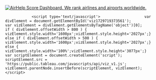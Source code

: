 ::: {#viz1729719373561 .tableauPlaceholder style="position: relative"}
<noscript><a href='#'><img src="https://public.tableau.com/static/images/BF/BFB2K76Q7/1_rss.png" alt="AirHelp Score Dashboard. We rank airlines and airports worldwide. " style="border: none"/></a></noscript>

<object class="tableauViz" style="display:none;">

<param name='host_url' value='https%3A%2F%2Fpublic.tableau.com%2F' /> <param name='embed_code_version' value='3' /> <param name='path' value='shared&#47;BFB2K76Q7' /> <param name='toolbar' value='yes' /><param name='static_image' value='https:&#47;&#47;public.tableau.com&#47;static&#47;images&#47;BF&#47;BFB2K76Q7&#47;1.png' /> <param name='animate_transition' value='yes' /><param name='display_static_image' value='yes' /><param name='display_spinner' value='yes' /><param name='display_overlay' value='yes' /><param name='display_count' value='yes' /><param name='language' value='en-US' /><param name='filter' value='publish=yes' />

</object>
:::

```         
            <script type='text/javascript'>                    var divElement = document.getElementById('viz1729719373561');                    var vizElement = divElement.getElementsByTagName('object')[0];                    if ( divElement.offsetWidth > 800 ) { vizElement.style.width='1600px';vizElement.style.height='2027px';} else if ( divElement.offsetWidth > 500 ) { vizElement.style.width='1600px';vizElement.style.height='2027px';} else { vizElement.style.width='100%';vizElement.style.height='3077px';}                     var scriptElement = document.createElement('script');                    scriptElement.src = 'https://public.tableau.com/javascripts/api/viz_v1.js';                    vizElement.parentNode.insertBefore(scriptElement, vizElement);                </script>
```
